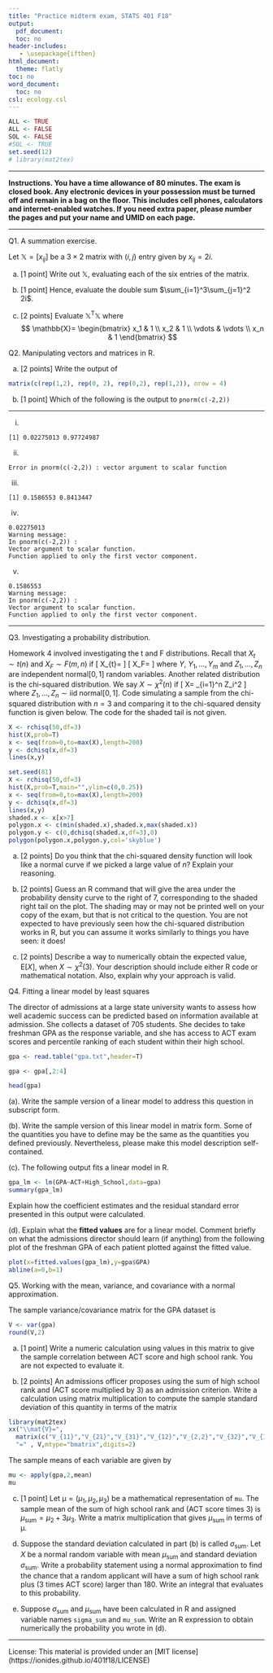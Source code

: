 ---
title: "Practice midterm exam, STATS 401 F18"
output:
  pdf_document:
  toc: no
header-includes:
   - \usepackage{ifthen}
html_document:
  theme: flatly
toc: no
word_document:
  toc: no
csl: ecology.csl
---
  

```{r preliminaries,echo=F,cache=F}
ALL <- TRUE
ALL <- FALSE
SOL <- FALSE
#SOL <- TRUE
set.seed(12)
# library(mat2tex)
```


\ifthenelse{\isodd{0}}{
 \newcommand\exam[1]{#1} %% exam paper
 \newcommand\solution[1]{}
}{ 
 \newcommand\exam[1]{} %% solutions
 \newcommand\solution[1]{ {\bf Solution}. {#1}}
} 

\newcommand\mat[1]{\mathbb{#1}}
\renewcommand\vec[1]{\boldsymbol{\mathrm{#1}}}
\newcommand\vect[1]{\vec{#1}}
\newcommand\transpose{{\scriptscriptstyle \mathrm{T}}}
\newcommand\prob{\mathrm{P}}
\newcommand\E{\mathrm{E}}
\newcommand\SE{\mathrm{SE}}
\newcommand\code[1]{\texttt{#1}}

\newcommand\normal{\mathrm{normal}}
\newcommand\iid{\mathrm{iid}}
\newcommand\MVN{\mathrm{MVN}}
\newcommand\RSS{\mathrm{RSS}}
\newcommand\SST{\mathrm{SST}}
\newcommand\pval{\mathrm{pval}}
\newcommand\var{\mathrm{Var}}
\newcommand\sd{\mathrm{SD}}
\newcommand\sdSample{\mathrm{sd}}
\newcommand\varSample{\mathrm{var}}
\newcommand\cov{\mathrm{Cov}}
\newcommand\covSample{\mathrm{cov}}
\newcommand\corSample{\mathrm{cor}}
\newcommand\cor{\mathrm{Cor}}

\newcommand\actMult{3}

\exam{
$\quad\quad\quad$ \textbf{Name}:

$\quad\quad\quad$ \textbf{UMID}:
}

-----------
  
**Instructions. You have a time allowance of 80 minutes.  The exam is closed book. Any electronic devices in your possession must be turned off and remain in a bag on the floor. This includes cell phones, calculators and internet-enabled watches. If you need extra paper, please number the pages and put your name and UMID on each page.**
  
-----------

\exam{  
  
{\bf You are not allowed to bring any notes into the exam.}

{\bf The following formulas will be provided. To use these formulas properly, you need to make appropriate definitions of the necessary quantities.}

(1)$\quad\quad\mathbf{b}=\big(\mathbb{X}^\top \mathbb{X} \big)^{-1}\, \mathbb{X}^\top\mathbf{y}$

(2)$\quad\quad\var(\hat{\mathbf{\beta}})= \sigma^2 \big( \mathbb{X}^\top \mathbb{X} \big)^{-1}$

(3)$\quad\quad\var(\mathbb{A}\mathbf{Y})=\mathbb{A}\var(\mathbf{Y})\mathbb{A}^\top$

(4)$\quad\quad\var(X)=\E\big[ (X-\E[X])^2\big] = \E[X^2]-\big(\E[X]\big)^2$

(5)$\quad\quad\cov(X,Y)=\E\big[ \big(X-\E[X]\big)\big(Y-\E[Y]\big)\big] = \E[XY]-\E[X]\,\E[Y]$

\vspace{1cm} 

From \code{?pnorm}:

\code{pnorm(q, mean = 0, sd = 1)\\
qnorm(p, mean = 0, sd = 1)\\
q: vector of quantiles.\\
p: vector of probabilities.\\
}

}

\exam{\newpage}

Q1. A summation exercise.

Let $\mat{X}=[x_{ij}]$ be a $3\times 2$ matrix with $(i,j)$ entry given by $x_{ij}=2i$.

(a) [1 point] Write out $\mat{X}$, evaluating each of the six entries of the matrix.

\exam{\vspace{5cm}}

\solution{

\[ \mat{X}=\begin{bmatrix} 2 & 2 \\ 4& 4 \\ 6 & 6 \end{bmatrix}\]
}

(b) [1 point] Hence, evaluate the double sum $\sum_{i=1}^3\sum_{j=1}^2 2i$.

\exam{\vspace{5cm}}

\solution{

$\sum_{i=1}^3\sum_{j=1}^2 2i = 24$.

}

(c) [2 points] Evaluate $\mat{X}^\transpose\mat{X}$ where
$$
\mat{X}=
\begin{bmatrix}
x_1 & 1 \\
x_2 & 1 \\
\vdots & \vdots  \\
x_n & 1
\end{bmatrix}
$$

\solution{

\[\mat{X}^\transpose\mat{X} = \begin{bmatrix}
\sum_{i=1}^n x_i^2 & \sum_{i=1}^n x_i \\
\sum_{i=1}^n x_i & n
\end{bmatrix}\]
}

\exam{\newpage}

Q2. Manipulating vectors and matrices in R.

(a) [2 points] Write the output of 
```{r, eval = F}
matrix(c(rep(1,2), rep(0, 2), rep(0,2), rep(1,2)), nrow = 4)
```

\solution{
\[
\begin{bmatrix}
1 & 0 \\
1 & 0 \\
0 & 1 \\
0 & 1
\end{bmatrix}
\]
}

\exam{\vspace{9cm}}

(b) [1 point] Which of the following is the output to `pnorm(c(-2,2))`


---------------------------


(i) 
```
[1] 0.02275013 0.97724987
```

(ii) 
```
Error in pnorm(c(-2,2)) : vector argument to scalar function
```

(iii) 
```
[1] 0.1586553 0.8413447
```

(iv) 
```
0.02275013
Warning message:
In pnorm(c(-2,2)) :
Vector argument to scalar function. 
Function applied to only the first vector component.
```

(v) 
```
0.1586553
Warning message:
In pnorm(c(-2,2)) :
Vector argument to scalar function. 
Function applied to only the first vector component.
```


------------------


\solution{(i)}

\exam{\newpage}


Q3. Investigating a probability distribution. 

Homework 4 involved investigating the t and F distributions. Recall that $X_{t}\sim t(n)$ and $X_F\sim F(m,n)$ if
\[
X_{t}=\frac{Y}{\sqrt{\sum_{j=1}^n Z_j^2/n}}
\]
\[
X_F=\frac{\sum_{i=1}^m Y_i^2/m}{\sum_{j=1}^n Z_j^2/n}
\]
where $Y$, $Y_1,\dots,Y_m$ and $Z_1,\dots,Z_n$ are independent $\normal[0,1]$ random variables.
Another related distribution is the chi-squared distribution. We say $X\sim\chi^2(n)$ if
\[
X= \sum_{i=1}^n Z_i^2
\]
where $Z_1,\dots,Z_n\sim\iid \; \normal[0,1]$.
Code simulating a sample from the chi-squared distribution with $n=3$ and comparing it to the chi-squared density function is given below. The code for the shaded tail is not given.

```{r echo=T,eval=F}
X <- rchisq(50,df=3)
hist(X,prob=T)
x <- seq(from=0,to=max(X),length=200)
y <- dchisq(x,df=3)
lines(x,y)
```


```{r, echo=F,eval=T,out.width="100mm",fig.width=6,fig.height=4}
set.seed(81)
X <- rchisq(50,df=3)
hist(X,prob=T,main="",ylim=c(0,0.25))
x <- seq(from=0,to=max(X),length=200)
y <- dchisq(x,df=3)
lines(x,y)
shaded.x <- x[x>7]
polygon.x <- c(min(shaded.x),shaded.x,max(shaded.x))
polygon.y <- c(0,dchisq(shaded.x,df=3),0)  
polygon(polygon.x,polygon.y,col='skyblue')

```

(a) [2 points] Do you think that the chi-squared density function will look like a normal curve if we picked a large value of $n$? Explain your reasoning.

\solution{
Yes. $X$ is written as a sum of $n$ random variables, so as $n$ gets large a central limit theorem should apply. We could also note that these random variables all have the same distribution and they are independent, so we do not expect any single event to dominate the sum. For the examples we have seen in class, if a variable is the sum of many contributions and no single contribution dominates then a normal approximation is appropriate.
}

\exam{\newpage}

(b) [2 points] Guess an R command that will give the area under the probability density curve to the right of 7, corresponding to the shaded right tail on the plot. The shading may or may not be printed well on your copy of the exam, but that is not critical to the question. You are not expected to have previously seen how the chi-squared distribution works in R, but you can assume it works similarly to things you have seen: it does!

\solution{
\code{1-pchisq(6,df=3)}
}

\exam{\vspace{9cm}}

(c) [2 points] Describe a way to numerically obtain the expected value, $\E[X]$, when $X\sim\chi^2(3)$. Your description should include either R code or mathematical notation. Also, explain why your approach is valid.

\solution{
The expected value of a random variable is the average of a large number of draws from that distribution. Therefore, we can numerically obtain the expected value from a large sample obtained using `rchisq()`, for example `mean(rchisq(10000,df=3))`. This will not give an exact answer, since there will be some chance variation in the sample average, but for a large sample it will be close.
}

\exam{\vspace{9cm}}


\exam{\newpage}

Q4. Fitting a linear model by least squares 

The director of admissions at a large state university wants to assess how well academic success can be predicted based on information available at admission. 
She collects a dataset of 705 students.
She decides to take freshman GPA as the response variable, and she has access to ACT exam scores and percentile ranking of each student within their high school. 

```{r read_data}
gpa <- read.table("gpa.txt",header=T)
```

```{r clean_data,echo=F}
gpa <- gpa[,2:4]
```

```{r head}
head(gpa)
```

(a). Write the sample version of a linear model to address this question in subscript form.

\solution{[2 points]

The model is
\[ y_i=b_1x_{i1}+b_2x_{i2}+b_3+e_i,
\quad i=1,\dots,n
\]
where $y_i$ is freshman GPA for as the response variable for student $i$, $x_{i1}$ is the ACT exam score for this student, $x_{i2}$ is the percentile ranking of the student within their high school, and $n=705$. $e_i$ is the residual error for student $i$. $b_1$, $b_2$ and $b_3$ are coefficients chosen by least squares. 
}

\exam{\newpage}

(b). Write the sample version of this linear model in matrix form. Some of the quantities you have to define may be the same as the quantities you defined previously. Nevertheless, please make this model description self-contained. 

\solution{[2 points]

The model is
\[ \vect{y}=\mat{X}\vect{b} + \vect{e},
\]
where

\begin{itemize}
\item $\vect{y}=(y_1,\dots,y_n)$ is a vector of freshman GPA scores with $n=705$

\item $\mat{X}=[x_{ij}]$ is a $n\times 3$ matrix with $x_{i1}$ being the ACT exam score for student $i$, $x_{i2}$ being the percentile ranking of the student within their high school, and $x_{i3}=1$ for $i=1,\dots,n$.

\item $\vect{b}=(b_1,b_2,b_3)$ is a vector of coefficients, chosen by least squares.

\item $\vect{e}=(e_1,\dots,e_n)$ is a vector of residuals.

\item All vectors are interpreted as column vectors.

\end{itemize}

}

\exam{\vspace{11cm}}

(c). The following output fits a linear model in R.
```{r lm_patients}
gpa_lm <- lm(GPA~ACT+High_School,data=gpa) 
summary(gpa_lm)
```
Explain how the coefficient estimates and the residual standard error presented in this output were calculated.

\solution{[2 points]

The coefficient estimates are the vector $\vect{b}$ from F2, calculated by least squares using the formula
\[
\vect{b}=\big(\mat{X}^\transpose \mat{X}\big)^{-1} \mat{X}^\transpose \vect{y}.
\]
}

\exam{\vspace{8cm}}

(d). Explain what the __fitted values__ are for a linear model. Comment briefly on what the admissions director should learn (if anything) from the following plot of the freshman GPA of each patient plotted against the fitted value.
```{r fitted_patients}
plot(x=fitted.values(gpa_lm),y=gpa$GPA)
abline(a=0,b=1)
```

\solution{[2 points]

The fitted values are the values of the response variables with the rersidual errors removed. The vector $\vect{\hat y}=(\hat y_1,\dots,\hat y_n)$ of fitted values is calculated as
\[
\vect{\hat y}= \mat{X}\vect{b} = \mat{X}\big(\mat{X}^\transpose \mat{X}\big)^{-1} \mat{X}^\transpose \vect{y}.
\]
Plotting the response against the fitted values, we see that the explanatory variables can explain around 1 GPA point out of the total spread of around 3 GPA points. Other things to look for are (a) there are no noticeable extreme points, known as outliers; (b) the points are roughly football shaped, but with somewhat higher variability at lower values of fitted GPA.
}

\exam{\vspace{8cm}}

\exam{\newpage}

Q5. Working with the mean, variance, and covariance with a normal approximation.

The sample variance/covariance matrix for the GPA dataset is
```{r}
V <- var(gpa)
round(V,2)
```

(a) [1 point] Write a numeric calculation using values in this matrix to give the sample correlation between ACT score and high school rank. You are not expected to evaluate it.

\solution{The sample covariance is `r round(V["High_School","ACT"],2)`. The sample variances are  `r round(V["High_School","High_School"],2)` and  `r round(V["ACT","ACT"],2)`. The correlation is
\[ \frac{`r round(V["High_School","ACT"],2)`}{\sqrt{
 `r round(V["High_School","High_School"],2)` \times `r round(V["ACT","ACT"],2)`
 }}
 \]
}

\exam{\vspace{6cm}}

(b) [2 points] An admissions officer proposes using the sum of high school rank and (ACT score multiplied by $\actMult$) as an admission criterion. Write a calculation using matrix multiplication to compute the sample standard deviation of this quantity in terms of the matrix
```{r,results='asis',echo=FALSE,cache=FALSE}
library(mat2tex)
xx("\\mat{V}=",
  matrix(c("V_{11}","V_{21}","V_{31}","V_{12}","V_{2,2}","V_{32}","V_{13}","V_{23}","V_{33}"),3,3),
  "=" , V,mtype="bmatrix",digits=2)
```

\exam{\newpage}


The sample means of each variable are given by
```{r}
mu <- apply(gpa,2,mean)
mu
``` 

(c) [1 point] Let $\vec{\mu}=(\mu_1,\mu_2,\mu_3)$ be a mathematical representation of `mu`. 
The sample mean of the sum of high school rank and (ACT score times $\actMult$) is $\mu_\mathrm{sum}=\mu_2+3\mu_3$.
Write a matrix multiplication that gives $\mu_\mathrm{sum}$ in terms of $\vec{\mu}$.

\solution{
Taking $\vec{\mu}$ to be a column vector, we have
\[ \mu_\mathrm{sum}=\begin{bmatrix}0 & 1 & 2 \end{bmatrix}\begin{bmatrix}\mu_1 \\ \mu_2 \\ \mu_3 \end{bmatrix}
\]
An alternative solution could represent $\vec{\mu}$ as a row vector.
}

\exam{\vspace{4cm}}

(d) Suppose the standard deviation calculated in part (b) is called $\sigma_\mathrm{sum}$. 
Let $X$ be a normal random variable with mean $\mu_\mathrm{sum}$ and standard deviation $\sigma_\mathrm{sum}$. Write a probability statement using a normal approximation to find the chance that a random applicant will have a sum of high school rank plus ($\actMult$ times ACT score) larger than 180. Write an integral that evaluates to this probability.

\solution{
\[
\prob(X>180) = \int_{180}^\infty \frac{1}{\sqrt{2\pi\sigma_\mathrm{sum}^2}}
e^{-(x-\mu_\mathrm{sum})^2/2\sigma_\mathrm{sum}^2} \, dx
\]
}

\exam{\vspace{4cm}}

(e) Suppose $\sigma_\mathrm{sum}$ and $\mu_\mathrm{sum}$ have been calculated in R and assigned variable names `sigma_sum` and `mu_sum`. Write an R expression to obtain numerically the probability you wrote in (d).

\solution{
\url{1-pnorm(180,mean=mu_sum,sd=sigma_sum)}
}

\exam{\vspace{4cm}}



--------
License: This material is provided under an [MIT license] (https://ionides.github.io/401f18/LICENSE)


